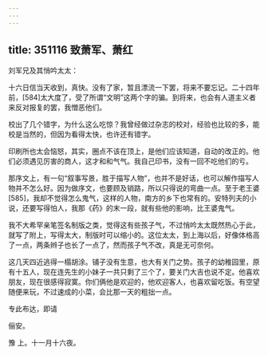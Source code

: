 ```yaml
---
---
---
```

title: 351116 致萧军、萧红
---




刘军兄及其悄吟太太：

十六日信当天收到，真快。没有了家，暂且漂流一下罢，将来不要忘记。二十四年前，[584]太大度了，受了所谓“文明”这两个字的骗。到将来，也会有人道主义者来反对报复的罢，我憎恶他们。

校出了几个错字，为什么这么吃惊？我曾经做过杂志的校对，经验也比较的多，能校是当然的，但因为看得太快，也许还有错字。

印刷所也太会恼怒，其实，圈点不该在顶上，是他们应该知道，自动的改正的。他们必须遇见厉害的商人，这才和和气气。我自己印书，没有一回不吃他们的亏。

那序文上，有一句“叙事写景，胜于描写人物”，也并不是好话，也可以解作描写人物并不怎么好。因为做序文，也要顾及销路，所以只得说的弯曲一点。至于老王婆[585]，我却不觉得怎么鬼气，这样的人物，南方的乡下也常有的。安特列夫的小说，还要写得怕人，我那《药》的末一段，就有些他的影响，比王婆鬼气。

我不大希罕亲笔签名制版之类，觉得这有些孩子气，不过悄吟太太既然热心于此，就写了附上，写得太大，制版时可以缩小的。这位太太，到上海以后，好像体格高了一点，两条辫子也长了一点了，然而孩子气不改，真是无可奈何。

这几天四近逃得一榻胡涂。铺子没有生意，也大有关门之势。孩子的幼稚园里，原有十五人，现在连先生的小妹子一共只剩了三个了，要关门大吉也说不定。他喜欢朋友，现在很感得寂寞。你们俩他是欢迎的，他欢迎客人，也喜欢留吃饭。有空望随便来玩，不过速成的小菜，会比那一天的粗拙一点。

专此布达，即请

俪安。

豫 上。十一月十六夜。